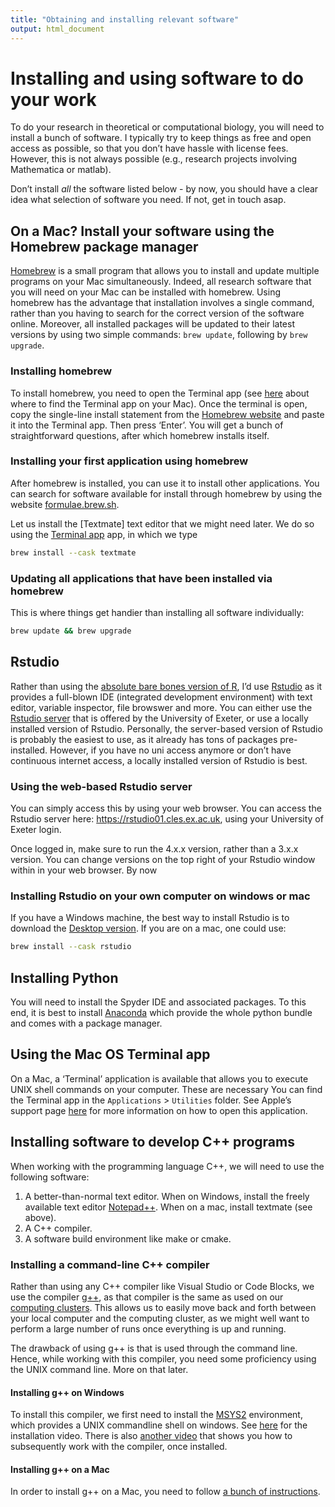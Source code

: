 ```yaml
---
title: "Obtaining and installing relevant software"
output: html_document
---
```


# Installing and using software to do your work
To do your research in theoretical or computational biology, you will need to install a bunch of software. I typically try to keep things as free and open access as possible, so that you don't have hassle with license fees. However, this is not always possible (e.g., research projects involving Mathematica or matlab).

Don't install *all* the software listed below - by now, you should have a clear idea what selection of software you need. If not, get in touch asap.

## On a Mac? Install your software using the Homebrew package manager
[Homebrew](https://brew.sh){target="_blank"} is a small program that allows you to install and update multiple programs on your Mac simultaneously. Indeed, all research software that you will need on your Mac can be installed with homebrew. Using homebrew has the advantage that installation involves a single command, rather than you having to search for the correct version of the software online. Moreover, all installed packages will be updated to their latest versions by using two simple commands: `brew update`, following by `brew upgrade`.

### Installing homebrew
To install homebrew, you need to open the Terminal app (see [here](#MacTerminal) about where to find the Terminal app on your Mac). Once the terminal is open, copy the single-line install statement from the [Homebrew website](https://brew.sh/){target="_blank"} and paste it into the Terminal app. Then press 'Enter'. You will get a bunch of straightforward questions, after which homebrew installs itself.

### Installing your first application using homebrew
After homebrew is installed, you can use it to install other applications. You can search for software available for install through homebrew by using the website [formulae.brew.sh](https://formulae.brew.sh). 

Let us install the [Textmate] text editor that we might need later. We do so using the [Terminal app](#MacTerminal) app, in which we type
```bash
brew install --cask textmate
```

### Updating all applications that have been installed via homebrew
This is where things get handier than installing all software individually:
```bash
brew update && brew upgrade
```

## Rstudio
Rather than using the [absolute bare bones version of R](https://cran.r-project.org/){target="_blank"}, I'd use [Rstudio](https://www.rstudio.com/) as it provides a full-blown IDE (integrated development environment) with text editor, variable inspector, file browswer and more. You can either use the [Rstudio server](https://rstudio01.cles.ex.ac.uk){target="_blank"} that is offered by the University of Exeter, or use a locally installed version of Rstudio. Personally, the server-based version of Rstudio is probably the easiest to use, as it already has tons of packages pre-installed. However, if you have no uni access anymore or don't have continuous internet access, a locally installed version of Rstudio is best.

### Using the web-based Rstudio server
You can simply access this by using your web browser. You can access the Rstudio server here:
[https://rstudio01.cles.ex.ac.uk](https://rstudio01.cles.ex.ac.uk){target="_blank"}, using your University of Exeter login. 

Once logged in, make sure to run the 4.x.x version, rather than a 3.x.x version. You can change versions on the top right of your Rstudio window within in your web browser. By now


### Installing Rstudio on your own computer on windows or mac
If you have a Windows machine, the best way to install Rstudio is to download the [Desktop version](https://www.rstudio.com/products/rstudio/download/){target="_blank"}. If you are on a mac, one could use:
```bash
brew install --cask rstudio
```

## Installing Python
You will need to install the Spyder IDE and associated packages. To this end, it is best to install [Anaconda](https://www.anaconda.com/products/individual){target="_blank"} which provide the whole python bundle and comes with a package manager.

## Using the Mac OS Terminal app {#MacTerminal}
On a Mac, a 'Terminal' application is available that allows you to execute UNIX shell commands on your computer. These are necessary  You can find the Terminal app in the `Applications` > `Utilities` folder. See Apple's support page [here](https://support.apple.com/en-gb/guide/terminal/apd5265185d-f365-44cb-8b09-71a064a42125/mac){target="_blank"} for more information on how to open this application.

## Installing software to develop C++ programs
When working with the programming language C++, we will need to use the following software:

1. A better-than-normal text editor. When on Windows, install the freely available text editor [Notepad++](){target="_blank"}. When on a mac, install textmate (see above).
2. A C++ compiler.
3. A software build environment like make or cmake.

### Installing a command-line C++ compiler
Rather than using any C++ compiler like Visual Studio or Code Blocks, we use the compiler [g++](https://gcc.gnu.org/), as that compiler is the same as used on our [computing clusters](https://universityofexeteruk.sharepoint.com/sites/CornwallARC). This allows us to easily move back and forth between your local computer and the computing cluster, as we might well want to perform a large number of runs once everything is up and running.

The drawback of using g++ is that is used through the command line. Hence, while working with this compiler, you need some proficiency using the UNIX command line. More on that later.

#### Installing g++ on Windows
To install this compiler, we first need to install the [MSYS2](https://www.msys2.org/) environment, which provides a UNIX commandline shell on windows. See [here](https://recapexeter.cloud.panopto.eu/Panopto/Pages/Viewer.aspx?id=f2acdf3c-224e-49be-8ae3-ad2400f2b3c1&start=0) for the installation video. There is also [another video](https://recapexeter.cloud.panopto.eu/Panopto/Pages/Viewer.aspx?id=376342e6-5791-4c25-b2e3-ad2400ffe304&start=0) that shows you how to subsequently work with the compiler, once installed.

#### Installing g++ on a Mac
In order to install g++ on a Mac, you need to follow [a bunch of instructions](https://www.freecodecamp.org/news/install-xcode-command-line-tools/). 



